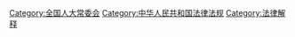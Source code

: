[[Category:全国人大常委会|Category:全国人大常委会]]
[[Category:中华人民共和国法律法规|Category:中华人民共和国法律法规]]
[[Category:法律解释|Category:法律解释]]